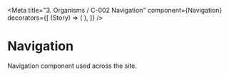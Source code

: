 <!-- Checkbox.stories.mdx -->


<Meta
  title="3. Organisms / C-002 Navigation"
  component={Navigation}
  decorators={[
    (Story) => (
      <ScrollDecorator>
        <Story />
      </ScrollDecorator>
    ),
  ]}
/>

# Navigation

Navigation component used across the site.

<Canvas>
  <Story name="default" withSource="open">
    <Navigation />
  </Story>
</Canvas>
